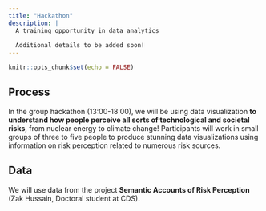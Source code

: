 ```yaml
---
title: "Hackathon"
description: |
  A training opportunity in data analytics
  
  Additional details to be added soon!
---
```


```r
knitr::opts_chunk$set(echo = FALSE)
```

## Process

In the group hackathon (13:00-18:00), we will be using data visualization **to understand how people perceive all sorts of technological and societal risks**, from nuclear energy to climate change! Participants will work in small groups of three to five people to produce stunning data visualizations using information on risk perception related to numerous risk sources.

## Data

We will use data from the project **Semantic Accounts of Risk Perception** (Zak Hussain, Doctoral student at CDS). 
